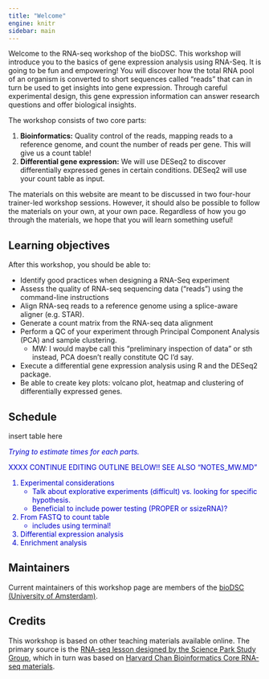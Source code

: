 ```yaml
---
title: "Welcome"
engine: knitr
sidebar: main
---
```


Welcome to the RNA-seq workshop of the bioDSC. This workshop will introduce you to the basics of gene expression analysis using RNA-Seq. It is going to be fun and empowering! You will discover how the total RNA pool of an organism is converted to short sequences called “reads” that can in turn be used to get insights into gene expression. Through careful experimental design, this gene expression information can answer research questions and offer biological insights.

The workshop consists of two core parts: 

1. **Bioinformatics:** Quality control of the reads, mapping reads to a reference genome, and count the number of reads per gene. This will give us a count table!
2. **Differential gene expression:** We will use DESeq2 to discover differentially expressed genes in certain conditions. DESeq2 will use your count table as input.

The materials on this website are meant to be discussed in two four-hour trainer-led workshop sessions. However, it should also be possible to follow the materials on your own, at your own pace. Regardless of how you go through the materials, we hope that you will learn something useful!

## Learning objectives

After this workshop, you should be able to:

- Identify good practices when designing a RNA-Seq experiment
- Assess the quality of RNA-seq sequencing data (“reads”) using the command-line instructions
- Align RNA-seq reads to a reference genome using a splice-aware aligner (e.g. STAR).
- Generate a count matrix from the RNA-seq data alignment
- Perform a QC of your experiment through Principal Component Analysis (PCA) and sample clustering.
    - <mwadd>MW: I would maybe call this "preliminary inspection of data" or sth instead, PCA doesn't really constitute QC I'd say. </mwadd>
- Execute a differential gene expression analysis using R and the DESeq2 package.
- Be able to create key plots: volcano plot, heatmap and clustering of differentially expressed genes.


## Schedule

insert table here

<mwadd><font color=#0000cc>
*Trying to estimate times for each parts.*

XXXX CONTINUE EDITING OUTLINE BELOW!!
SEE ALSO "NOTES_MW.MD"

1. Experimental considerations
    - Talk about explorative experiments (difficult) vs. looking for specific hypothesis.
    - Beneficial to include power testing (PROPER or ssizeRNA)?
2. From FASTQ to count table 
    - includes using terminal!
3. Differential expression analysis
4. Enrichment analysis

</font>
</mwadd>


## Maintainers

Current maintainers of this workshop page are members of the [bioDSC (University of Amsterdam)](https://www.biodsc.nl).

## Credits

This workshop is based on other teaching materials available online. The primary source is the [RNA-seq lesson designed by the Science Park Study Group](https://scienceparkstudygroup.github.io/rna-seq-lesson/), which in turn was based on [Harvard Chan Bioinformatics Core RNA-seq materials](https://hbctraining.github.io/Intro-to-bulk-RNAseq/schedule/links-to-lessons.html).